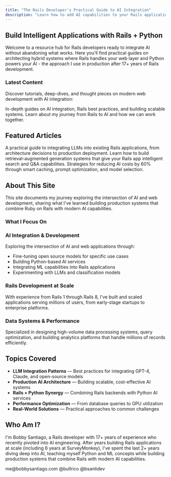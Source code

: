 ```yaml
---
title: "The Rails Developer's Practical Guide to AI Integration"
description: "Learn how to add AI capabilities to your Rails applications using modern Python services, from a developer who's been building with Rails for 17+ years."
---
```


## Build Intelligent Applications with Rails + Python

Welcome to a resource hub for Rails developers ready to integrate AI without abandoning what works. Here you'll find practical guides on architecting hybrid systems where Rails handles your web layer and Python powers your AI - the approach I use in production after 17+ years of Rails development.

### Latest Content

Discover tutorials, deep-dives, and thought pieces on modern web development with AI integration:

<Columns cols={2}>
  <Card title="Technical Articles" icon="newspaper" href="/blog">
    In-depth guides on AI integration, Rails best practices, and building scalable systems.
  </Card>
  <Card title="About & Contact" icon="user" href="/about">
    Learn about my journey from Rails to AI and how we can work together.
  </Card>
</Columns>

## Featured Articles

<Card title="Building Your First AI-Powered Rails Feature" href="/blog/first-ai-rails-feature" horizontal>
  A practical guide to integrating LLMs into existing Rails applications, from architecture decisions to production deployment.
</Card>

<Card title="RAG Systems in Rails: A Complete Guide" href="/blog/rag-systems-rails" horizontal>
  Learn how to build retrieval-augmented generation systems that give your Rails app intelligent search and Q&A capabilities.
</Card>

<Card title="Cost-Effective AI: Optimizing LLM Usage in Production" href="/blog/optimizing-llm-costs" horizontal>
  Strategies for reducing AI costs by 60% through smart caching, prompt optimization, and model selection.
</Card>

## About This Site

This site documents my journey exploring the intersection of AI and web development, sharing what I've learned building production systems that combine Ruby on Rails with modern AI capabilities.

### What I Focus On

### AI Integration & Development
Exploring the intersection of AI and web applications through:
- Fine-tuning open source models for specific use cases
- Building Python-based AI services
- Integrating ML capabilities into Rails applications
- Experimenting with LLMs and classification models

### Rails Development at Scale
With experience from Rails 1 through Rails 8, I've built and scaled applications serving millions of users, from early-stage startups to enterprise platforms.

### Data Systems & Performance
Specialized in designing high-volume data processing systems, query optimization, and building analytics platforms that handle millions of records efficiently.

## Topics Covered

- **LLM Integration Patterns** — Best practices for integrating GPT-4, Claude, and open-source models
- **Production AI Architecture** — Building scalable, cost-effective AI systems
- **Rails + Python Synergy** — Combining Rails backends with Python AI services
- **Performance Optimization** — From database queries to GPU utilization
- **Real-World Solutions** — Practical approaches to common challenges

## Who Am I?

I'm Bobby Santiago, a Rails developer with 17+ years of experience who recently pivoted into AI engineering. After years building Rails applications at scale (including 6 years at SurveyMonkey), I've spent the last 2+ years diving deep into AI, teaching myself Python and ML concepts while building production systems that combine Rails with modern AI capabilities.

<Columns cols={3}>
  <Card title="Email" icon="envelope" href="mailto:me@bobbysantiago.com">
    me@bobbysantiago.com
  </Card>
  <Card title="GitHub" icon="github" href="https://github.com/bullrico">
    @bullrico
  </Card>
  <Card title="Twitter" icon="twitter" href="https://twitter.com/bsantidev">
    @bsantidev
  </Card>
</Columns>
